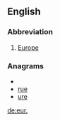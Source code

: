 {{also|EUR|-eur|eur-}}
==English==

===Abbreviation===
{{infl|en|abbreviation}}

# [[Europe]]

===Anagrams===
* {{alphagram|eru}}
* [[rue#English|rue]]
* [[ure#English|ure]]

[[de:eur.]]